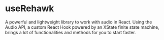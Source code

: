 
<Meta title="useRehawk" />

# useRehawk

A powerful and lightweight library to work with audio in React. Using the Audio API, 
a custom React Hook powered by an XState finite state machine, brings a 
lot of functionalities and methods for you to start faster.
